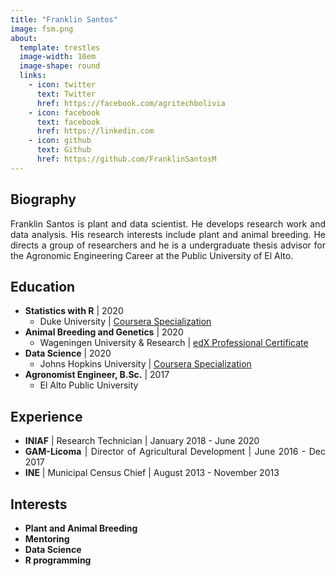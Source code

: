 ```yaml
---
title: "Franklin Santos"
image: fsm.png
about:
  template: trestles
  image-width: 10em
  image-shape: round 
  links:
    - icon: twitter
      text: Twitter
      href: https://facebook.com/agritechbolivia
    - icon: facebook
      text: facebook
      href: https://linkedin.com
    - icon: github
      text: Github
      href: https://github.com/FranklinSantosM
---
```

<style>
body {
text-align: justify}
</style>

## **Biography**
Franklin Santos is plant and data scientist. He develops research work and data analysis. His research interests include plant and animal breeding. He directs a group of researchers and he is a undergraduate thesis advisor for the Agronomic Engineering Career at the Public University of El Alto.

## **Education**
* **Statistics with R** | 2020
  - Duke University | [Coursera Specialization](http://coursera.org/verify/specialization/S4SMJQVSK3FV)
* **Animal Breeding and Genetics** | 2020
  - Wageningen University & Research | [edX Professional Certificate](https://credentials.edx.org/credentials/4988fa30ecac452593dfd51f9a0ab994/)
* **Data Science** | 2020
  - Johns Hopkins University | [Coursera Specialization](http://coursera.org/verify/specialization/RYJW3XRY9FYD)
* **Agronomist Engineer, B.Sc.** | 2017
  - El Alto Public University

## **Experience**
* **INIAF** | Research Technician | January 2018 - June 2020
* **GAM-Licoma** | Director of Agricultural Development | June 2016 - Dec 2017
* **INE** | Municipal Census Chief | August 2013 - November 2013

## **Interests**
* **Plant and Animal Breeding**
* **Mentoring**
* **Data Science**
* **R programming**

